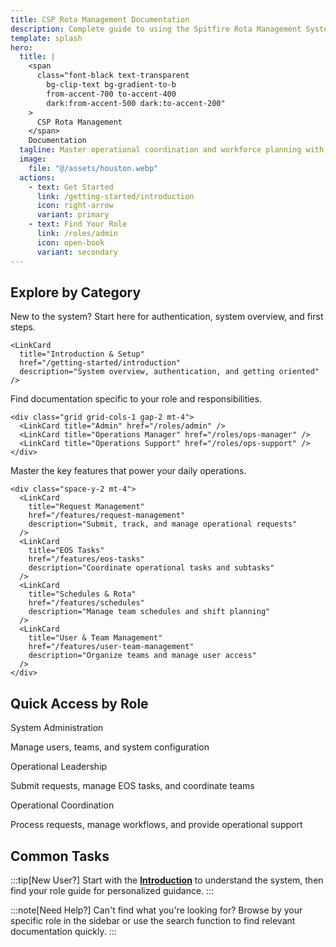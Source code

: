 ```yaml
---
title: CSP Rota Management Documentation
description: Complete guide to using the Spitfire Rota Management System for operational coordination and workforce planning.
template: splash
hero:
  title: |
    <span
      class="font-black text-transparent
        bg-clip-text bg-gradient-to-b
        from-accent-700 to-accent-400
        dark:from-accent-500 dark:to-accent-200"
    >
      CSP Rota Management
    </span>
    Documentation
  tagline: Master operational coordination and workforce planning with comprehensive guides for every role and feature.
  image:
    file: "@/assets/houston.webp"
  actions:
    - text: Get Started
      link: /getting-started/introduction
      icon: right-arrow
      variant: primary
    - text: Find Your Role
      link: /roles/admin
      icon: open-book
      variant: secondary
---
```



## Explore by Category

<CardGrid stagger>
  <Card title="🚀 Getting Started" icon="rocket">
    New to the system? Start here for authentication, system overview, and first steps.
    
    <LinkCard 
      title="Introduction & Setup" 
      href="/getting-started/introduction"
      description="System overview, authentication, and getting oriented"
    />
  </Card>

  <Card title="👥 Role Guides" icon="open-book">
    Find documentation specific to your role and responsibilities.
    
    <div class="grid grid-cols-1 gap-2 mt-4">
      <LinkCard title="Admin" href="/roles/admin" />
      <LinkCard title="Operations Manager" href="/roles/ops-manager" />
      <LinkCard title="Operations Support" href="/roles/ops-support" />
    </div>
  </Card>

  <Card title="⚙️ Core Features" icon="setting">
    Master the key features that power your daily operations.
    
    <div class="space-y-2 mt-4">
      <LinkCard 
        title="Request Management" 
        href="/features/request-management"
        description="Submit, track, and manage operational requests"
      />
      <LinkCard 
        title="EOS Tasks" 
        href="/features/eos-tasks"
        description="Coordinate operational tasks and subtasks"
      />
      <LinkCard 
        title="Schedules & Rota" 
        href="/features/schedules"
        description="Manage team schedules and shift planning"
      />
      <LinkCard 
        title="User & Team Management" 
        href="/features/user-team-management"
        description="Organize teams and manage user access"
      />
    </div>
  </Card>

</CardGrid>

## Quick Access by Role

<CardGrid>
  <Card>
    <div class="flex items-center gap-2 mb-3">
      <Badge text="Admin" variant="danger" />
      <span class="font-semibold">System Administration</span>
    </div>
    <p class="text-sm text-gray-600 dark:text-gray-400 mb-3">
      Manage users, teams, and system configuration
    </p>
    <div class="space-y-1">
      <LinkCard title="Create User Accounts" href="/features/create-user" />
      <LinkCard title="User & Team Management" href="/features/user-team-management" />
      <LinkCard title="Configuration Centre" href="/features/configuration-centre" />
    </div>
  </Card>

  <Card>
    <div class="flex items-center gap-2 mb-3">
      <Badge text="Operations Manager" variant="success" />
      <span class="font-semibold">Operational Leadership</span>
    </div>
    <p class="text-sm text-gray-600 dark:text-gray-400 mb-3">
      Submit requests, manage EOS tasks, and coordinate teams
    </p>
    <div class="space-y-1">
      <LinkCard title="Request Management" href="/features/request-management" />
      <LinkCard title="EOS Tasks" href="/features/eos-tasks" />
      <LinkCard title="Rota Management" href="/features/rota-management" />
    </div>
  </Card>

  <Card>
    <div class="flex items-center gap-2 mb-3">
      <Badge text="Operations Support" variant="caution" />
      <span class="font-semibold">Operational Coordination</span>
    </div>
    <p class="text-sm text-gray-600 dark:text-gray-400 mb-3">
      Process requests, manage workflows, and provide operational support
    </p>
    <div class="space-y-1">
      <LinkCard title="Request Management" href="/features/request-management" />
      <LinkCard title="EOS Tasks" href="/features/eos-tasks" />
      <LinkCard title="Schedules" href="/features/schedules" />
    </div>
  </Card>
</CardGrid>

## Common Tasks

<CardGrid>
  <LinkCard 
    title="Submit a Request" 
    href="/features/request-management"
    description="Start here to request resources, support, or operational changes"
    icon="document"
  />
  <LinkCard 
    title="Manage EOS Tasks" 
    href="/features/eos-tasks"
    description="View and update operational tasks assigned to you"
    icon="list-format"
  />
  <LinkCard 
    title="Create User Account" 
    href="/features/create-user"
    description="Add new team members to the system (Admin only)"
    icon="add-document"
  />
  <LinkCard 
    title="Manage Teams" 
    href="/features/user-team-management"
    description="Organize teams and manage user access"
    icon="setting"
  />
</CardGrid>

:::tip[New User?]
Start with the [**Introduction**](/getting-started/introduction) to understand the system, then find your role guide for personalized guidance.
:::

:::note[Need Help?]
Can't find what you're looking for? Browse by your specific role in the sidebar or use the search function to find relevant documentation quickly.
:::